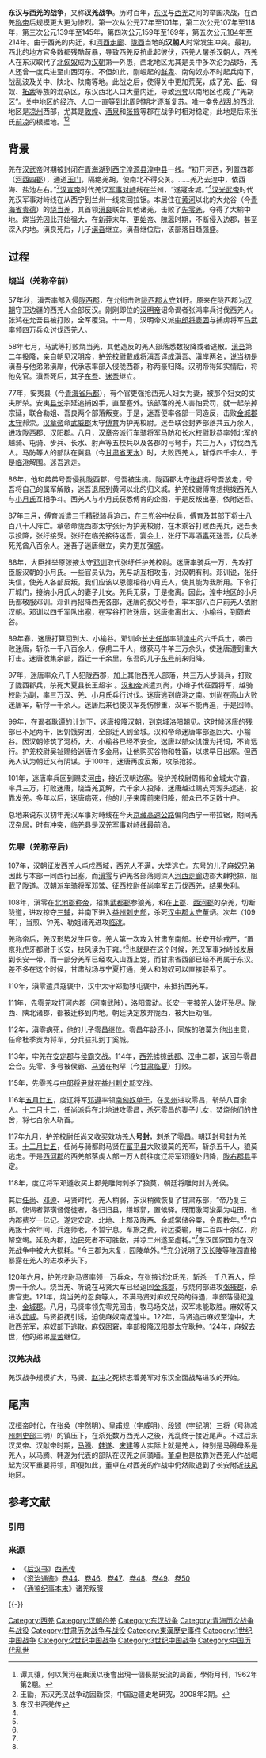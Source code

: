 {{refimprove|time=2020-01-22T11:49:33+00:00}}
{{Infobox Military Conflict
|conflict=东汉与羌的战争
|partof=
|image= 
|caption= 东汉与羌的战争
|date= 56年—214年（大规模战争）
|place=[[凉州刺史部|凉州刺史部]]、[[金城郡|金城郡]]、[[武威郡|武威郡]]、[[青海|青海]]、[[北地郡|北地郡]]、[[安定郡|安定郡]]、[[上郡|上郡]]、[[西河郡|西河郡]]、[[武都郡|武都郡]]、[[陇西郡|陇西郡]]、[[天水郡|天水郡]]、[[汉中郡|汉中郡]]，乃至[[三辅|三辅]]、[[河東郡_(中國)|河东郡]]、[[河內郡_(中國)|河内郡]]附近
|territory=
|result=汉羌伤亡惨重，[[董卓|董卓]]崛起
|combatant1=[[汉人|汉人]]
|combatant2=[[古羌人|羌人]]
|commander1=[[窦固|窦固]]<br/>[[马武|马武]]<br/>[[张纡|张纡]]<br/>[[邓训|邓训]]<br/>[[任尚|任尚]]<br/>[[邓骘|邓骘]]<br/>[[邓遵|邓遵]]<br/>[[馬賢_(東漢)|马贤]]†<br/>[[皇甫规|皇甫规]]<br/>[[段颎|段颎]]<br/>[[张奂|张奂]]<br/>[[董卓|董卓]]<br/>[[马腾|马腾]]
|commander2=[[滇吾|滇吾]]<br/>[[迷吾|迷吾]]†<br/>[[迷唐|迷唐]]<br/>[[东号|东号]]<br/>[[麻奴|麻奴]]<br/>[[犀苦|犀苦]]<br/>[[滇零|滇零]]<br/>[[零昌|零昌]]†<br/>[[饥五|饥五]]<br/>[[号良|号良]]†<br/>[[良封|良封]]†<br/>[[且昌|且昌]]<br/>[[狼莫|狼莫]]†
|strength1=
|strength2=
|notes=
}}

'''东汉与西羌的战争'''，又称'''汉羌战争'''。历时百年，[[东汉|东汉]]与[[西羌|西羌]]之间的举国决战，在西羌[[称帝|称帝]]后规模更大更为惨烈。第一次从公元77年至101年，第二次公元107年至118年，第三次公元139年至145年，第四次公元159年至169年，第五次公元[[184|184]]年至214年。由于西羌的内迁，和[[河西走廊|河西走廊]]、[[陇西|陇西]]当地的'''汉朝人'''时常发生冲突。最初，西北的地方官多数都残酷苛暴，导致西羌反抗此起彼伏，西羌人屠杀汉朝人，西羌人在东汉取代了[[北匈奴|北匈奴]]成为[[汉朝|汉朝]]第一外患，西北地区尤其是关中多次沦为战场，羌人还曾一度兵进至山西河东。不但如此，刚崛起的[[鲜卑|鲜卑]]、南匈奴亦不时起兵南下，战乱波及关中、陕北、陕南等地。此战之后，使得关中更加荒芜，成了羌、[[氐|氐]]、匈奴、[[拓跋|拓跋]]等族的混杂区，东汉西北人口大量内迁，导致[[河套|河套]]以南地区也成了“羌胡区”。关中地区的经济、人口一直等到[[北周|北周]]时期才逐渐复苏。唯一幸免战乱的西北地区是[[凉州|凉州]]西部，尤其是[[敦煌|敦煌]]、[[酒泉|酒泉]]和[[张掖|张掖]]等郡在战争时相对稳定，此地是后来张氏[[前凉|前凉]]的根据地。<ref>谭其骧，何以黄河在東漢以後會出現一個長期安流的局面，學術月刊，1962年第2期。</ref><ref>王勖，东汉羌汉战争动因新探，中国边疆史地研究，2008年2期。</ref>

==背景==
羌在[[汉武帝|汉武帝]]时期被封闭在[[青海湖|青海湖]]到[[西宁|西宁]][[湟源县|湟源县]][[湟中县|湟中县]]一线。“初开河西，列置四郡（[[河西四郡|河西四郡]]），通道[[玉门|玉门]]，隔绝羌胡，使南北不得交关。……羌乃去湟中，依西海、盐池左右。”<ref name=“后汉书”>东汉书西羌传</ref>[[汉宣帝|汉宣帝]]时代羌汉[[西汉与羌的战争|军事对峙]]线在兰州，“遂寇金城。”<ref name=“后汉书”/>[[汉光武帝|汉光武帝]]时代羌汉军事对峙线在从西宁到兰州一线来回拉锯。本居住在[[黄河|黄河]]以北的大允谷（今[[青海省|青海省]][[贵德|贵德]]）的[[烧当羌|烧当羌]]，其首领[[滇良|滇良]]联合其他诸羌，击败了[[先零羌|先零羌]]，夺得了大榆中地。烧当羌因此开始强大，在[[新莽|新莽]]末年、[[更始帝|更始帝]]、[[隗嚣|隗嚣]]时期，不断侵入边郡，甚至深入内地。滇良死后，儿子[[滇吾|滇吾]]继立。滇吾继位后，该部落日趋强盛。

== 过程 ==
===烧当（羌称帝前）===
57年秋，滇吾率部入侵[[陇西郡|陇西郡]]，在允街击败[[陇西郡|陇西郡]][[太守|太守]]刘盱。原来在陇西郡为[[汉朝|汉朝]]守卫边疆的西羌人全部反汉。刚刚即位的[[汉明帝|汉明帝]]诏命谒者张鸿率兵讨伐西羌人。张鸿在允吾县被打败，全军覆没。十一月，汉明帝又派[[中郎将|中郎将]][[窦固|窦固]]与捕虏将军[[马武|马武]]率领四万兵众讨伐西羌人。

58年七月，马武等打败烧当羌，其他造反的羌人部落悉数投降或者逃散。[[滇吾|滇吾]]第二年投降，亲自朝见汉明帝，[[护羌校尉|护羌校尉]]戴成将滇吾译成滇吾、滇岸两名，说当初是滇吾与他弟弟滇岸，代承志率部入侵陇西郡，称两豪归降。汉明帝得知实情后，将他免官。滇吾死后，其子[[东吾|东吾]]、[[迷吾|迷吾]]继立。

77年，安夷县（今[[青海省|青海省]][[乐都|乐都]]），有个官吏强抢西羌人妇女为妻，被那个妇女的丈夫所杀。安夷[[县长|县长]]宗延追捕凶手，直至塞外。该部落的羌人害怕受罚，就一起杀掉宗延，联合勒姐、吾良两个部落叛变。于是，迷吾便率各部一同造反，击败[[金城郡|金城郡]][[太守|太守]]郝崇。[[汉章帝|汉章帝]]命[[武威郡|武威郡]]太守[[傅育|傅育]]为护羌校尉。迷吾联合封养部落共五万余人，进攻陇西郡、[[汉阳郡|汉阳郡]]。八月，汉章帝派行车骑将军[[马防|马防]]和长水校尉[[耿恭|耿恭]]率领北军的越骑、屯骑、步兵、长水、射声等五校兵以及各郡的弓弩手，共三万人，讨伐西羌人。马防等人的部队在冀县（今[[甘肃省|甘肃省]][[天水|天水]]）时，大败西羌人，斩俘四千余人，于是[[临洮|临洮]]解围。迷吾逃走。

86年，他和弟弟号吾侵扰陇西郡，号吾被生擒。陇西郡太守[[张纡|张纡]]将号吾放走，号吾将自己的属军解散，迷吾退居到黄河以北的归义城。护羌校尉傅育想挑拨西羌人与[[小月氏|小月氏]]互相争斗。西羌人与小月氏获悉傅育的企图，于是反叛出塞，依附迷吾。

87年三月，傅育派遣三千精锐骑兵追击，在三兜谷中伏兵，傅育及其部下将士八百八十人阵亡。章帝命陇西郡太守张纡为护羌校尉，在木乘谷打败西羌兵，迷吾表示投降，张纡接受。张纡在临羌接待迷吾，宴会上，张纡下毒酒[[毒|毒]]死迷吾，伏兵杀死羌酋八百余人。迷吾子迷唐继立，实力更加强盛。

88年，大臣推举原张掖太守[[邓训|邓训]]取代张纡任护羌校尉。迷唐率骑兵一万，先攻打臣服汉朝的小月氏。一些官员认为，羌与胡互相攻击，对汉朝有利。邓训说，张纡失信，使羌人各部反叛，我们应该以恩德相待小月氏人，使其能为我所用。下令打开城门，接纳小月氏人的妻子儿女。羌兵无获，于是撤离。因此，湟中地区的小月氏都敬服邓训。邓训再招降西羌各部，迷唐的叔父号吾，率本部八百户前羌人依附汉朝。邓训以四千军队出塞，在写谷打败迷唐，迷唐撤离出大、小榆谷，到颇岩谷。

89年春，迷唐打算回到大、小榆谷。邓训命[[长史|长史]][[任尚|任尚]]率领[[湟中|湟中]]的六千兵士，袭击败迷唐，斩杀一千八百余人，俘虏二千人，缴获马牛羊三万余头，使迷唐遭到重大打击。迷唐收集余部，西迁一千余里，东吾的儿子[[东号|东号]]前来归降。

97年，迷唐率众八千人犯陇西郡，加上其他西羌人部落，共三万人步骑兵，打败了陇西郡兵，杀死大夏县长王超宇
。[[汉和帝|汉和帝]]派遣刘尚，小辫子代征西将军，越骑校尉为副，率三万汉、羌、小月氏兵行讨伐。迷唐逃到临洮之南。刘尚在高山大败迷唐军，斩俘一千余人。迷唐后来也使汉军死伤惨重，汉军不能再追，于是回师。

99年，在谒者耿谭的计划下，迷唐投降汉朝，到京城[[洛阳|洛阳]]朝见。这时候迷唐的残部已不足两千，因饥饿穷困，全部迁入到金城。汉和帝命迷唐率部返回大、小榆谷。因汉朝修筑了河桥，大、小榆谷已经不安全，迷唐以部众饥饿为托词，不肯远行。护羌校尉吴祉赐给迷唐许多金帛，让他购买谷物和牲畜，以求早日出塞。但西羌人认为朝廷又有阴谋。于100年，迷唐再度反叛，攻杀抢掠。

101年，迷唐率兵回到赐支[[河曲|河曲]]，接近汉朝边塞。侯护羌校尉周鲔和金城太守霸，率兵三万，打败迷唐，烧当羌瓦解，六千余人投降，迷唐越过赐支河源头远逃，投靠发羌。多年以后，迷唐病死，他的儿子来隆前来归降，部众已不足数十户。

总地来说东汉初年羌汉军事对峙线在今天[[京藏高速公路|京藏高速公路]]偏向西宁一带拉锯，期间羌汉杂居，时有冲突，[[临羌县|临羌县]]是汉羌军事对峙线最前沿。

===先零（羌称帝后）===
107年，汉朝征发西羌人屯戍[[西域|西域]]，西羌人不满，大举逃亡。东号的儿子[[麻奴|麻奴]]兄弟因此与本部一同西行出塞。而[[滇零|滇零]]与钟羌各部落则深入[[河西走廊|河西走廊]]边郡大肆抢掠，阻截了[[河西走廊|陇道]]。汉朝派[[车骑将军|车骑将军]][[邓骘|邓骘]]、征西校尉[[任尚|任尚]]率军五万伐西羌，结果失利。

108年，滇零在[[北地郡|北地郡]][[称帝|称帝]]，招集[[武都郡|武都郡]]参狼羌，和在[[上郡|上郡]]、[[西河郡|西河郡]]的杂羌，切断陇道，进攻掠夺[[三辅|三辅]]，并南下进入[[益州刺史部|益州刺史部]]，杀死[[汉中郡|汉中郡]][[太守|太守]]董炳。次年（109年），当煎、钟羌、勒姐诸羌进攻[[临洮|临洮]]。

羌称帝后，羌汉形势发生巨变。羌人第一次攻入甘肃东南部。长安开始戒严，“置京兆虎牙都尉于长安，扶风读为于雍。”<ref name = “后汉书”/>也就是在这个时候，羌汉军事对峙线发展到长安一带，而一部分羌军已经攻入山西上党，而甘肃省西部已经不再属于东汉。差不多在这个时候，甘肃战场与宁夏打通，羌人和匈奴可以直接联系了。

110年，滇零遣兵寇褒中，汉中太守郑勤移屯褒中，来抵抗西羌军。

111年，先零羌攻打[[河內郡_(中國)|河内郡]]（[[河南|河南]][[武陟|武陟]]），洛阳震动。长安一带被羌人破坏殆尽。陇西、陕北诸郡，都被迁移到内地。朝廷决定放弃陇西，被大臣劝阻。

112年，滇零病死，他的儿子[[零昌|零昌]]继位。零昌年龄还小，同族的狼莫为他出主意，任命杜季贡为将军，分兵驻扎到丁奚城。

113年，牢羌在[[安定郡|安定郡]]与[[侯霸|侯霸]]交战。114年，[[西羌|西羌]]掳掠[[武都|武都]]、[[汉中|汉中]]二郡，返回与零昌会合。先零、多号被侯霸、[[馬賢_(東漢)|马贤]]在枹罕（今[[甘肃|甘肃]][[临夏|临夏]]）打败。

115年，先零羌与[[中郎将|中郎将]][[尹就|尹就]]在[[益州刺史部|益州刺史部]]交战。

116年[[五月廿五|五月廿五]]，度辽将军[[邓遵|邓遵]]率领[[南匈奴|南匈奴]][[单于|单于]]，在[[灵州|灵州]]进攻零昌，斩杀八百余人。[[十二月十二|十二月十二]]，[[任尚|任尚]]派兵在北地进攻零昌，杀死零昌的妻子儿女，焚烧他们的住舍，将七百余人斩首。

117年九月，护羌校尉任尚又收买效功羌人'''号封'''，刺杀了零昌。朝廷封号封为羌王。[[十二月廿五|十二月廿五]]，任尚与骑都尉马贤在[[富平县|富平县]]大败狼莫的羌军，斩杀五千人，狼莫逃走。于是[[西河郡|西河郡]]的西羌部落虔人部一万人前往度辽将军邓遵处归降，[[陇右|陇右]][[郡县|郡县]]平定。

118年，度辽将军邓遵收买上郡羌雕何刺杀了狼莫，朝廷将雕何封为羌侯。

其后[[任尚|任尚]]、[[邓遵|邓遵]]、马贤时代，羌人稍弱，东汉稍微恢复了甘肃东部，“帝乃复三郡。使谒者郭璜督促徙者，各归旧县，缮城郭，置候驿。既而激河浚渠为屯田，省内郡费岁一亿记。遂定[[安定|安定]]、[[北地|北地]]、[[上郡|上郡]]及[[陇西|陇西]]、[[金城|金城]]常储谷粟，令周数年。”<ref name = “后汉书”/>“自羌叛十余年间，兵连师老，不暂宁息。军旅之费，转运委输，用二百四十余亿，府帑空竭。延及内郡，边民死者不可胜数，并凉二州遂至虚耗。”<ref name = “后汉书”/>东汉国家国力在汉羌战争中被大大损耗。“今三郡为未复，园陵单外。”<ref name = “后汉书”/>充分说明了[[汉长陵|汉长陵]]等陵园直接暴露在羌人的进攻矛头下。

120年六月，护羌校尉马贤率领一万兵众，在张掖讨沈氐羌，斩杀一千八百人，俘虏一千余人。烧当羌、听说在马贤大军已经返回[[金城郡|金城郡]]，与烧何部进攻[[张掖郡|张掖郡]]，杀害官吏。121年，烧当羌的忍良等人，不满马贤对麻奴兄弟的待遇，率部落侵犯[[湟中|湟中]]、[[金城郡|金城郡]]。八月，马贤率领先零羌回击，牧马场交战，汉军未能取胜。麻奴等又进攻[[武威|武威]]。马贤招抚引诱，迫使麻奴南返湟中。122年，马贤追击麻奴至湟中，大败西羌军，麻奴部下逃散。麻奴困窘，率部投降[[汉阳郡|汉阳郡]][[太守|太守]]耿种。124年，麻奴去世，他的弟弟[[犀苦|犀苦]]继位。

===汉羌决战===
羌汉战争规模扩大，{{quote|以[[来机|来机]]为[[并州刺史|并州刺史]]，[[刘秉|刘秉]]为[[凉州刺史|凉州刺史]]，……种羌等遂反叛，攻[[金城郡|金城郡]]，与西塞及[[湟中|湟中]]杂种羌胡大寇[[三|三]]，杀害长吏。机、秉并坐征。于是发京师近郡及诸州兵讨之，拜马贤为[[征西将军|征西将军]]，以[[骑都尉|骑都尉]][[耿叔|耿叔]]副，将左右[[羽林|羽林]]、五校士及诸州郡兵十万人屯汉阳。……贤军败，贤及二子皆战殁。}}马贤、[[赵冲|赵冲]]之死标志着羌军对东汉全面战略进攻的开始。{{quote|于是东西羌遂大合。……自[[永和_(东汉)|永和 (东汉)]]羌叛，至乎是岁，十余年间，费用八十余亿。诸将多断盗牢禀，私自润入，皆以[[珍宝|珍宝]]货赂左右，上下放纵，不恤军事，士卒不得其死者，白骨相望于野。……诸种并力寇并、凉及[[三辅|三辅]]。}}

==尾声==
[[汉桓帝|汉桓帝]]时代，在[[张奂|张奂]]（字然明）、[[皇甫规|皇甫规]]（字威明）、[[段颎|段颎]]（字纪明）三将（号称[[凉州刺史部|凉州刺史部]]三明）的镇压下，在杀死数万西羌人之後，羌乱终于接近尾声。不过后来汉灵帝、汉献帝时期，[[马腾|马腾]]、[[韩遂|韩遂]]、[[宋建|宋建]]等人实际上就是羌人，特别是马腾母系是羌人，以马腾、韩遂为代表的部队在汉羌之间骑墙。[[董卓|董卓]]也是依靠对西羌人作战崛起为汉军重要将领，即便如此，董卓在对西羌的作战中仍然败退到了长安附近[[扶风|扶风]]地区。

== 参考文献 ==
=== 引用 ===
{{Reflist|2}}

=== 来源 ===
*《[[后汉书|后汉书]]》[[s:後漢書/卷87|西羌传]]
*《[[资治通鉴|资治通鉴]]》[[s:資治通鑑/卷044|卷44]]、[[s:資治通鑑/卷046|卷46]]、[[s:資治通鑑/卷047|卷47]]、[[s:資治通鑑/卷048|卷48]]、[[s:資治通鑑/卷049|卷49]]、[[s:資治通鑑/卷050|卷50]]
*《[[通鉴纪事本末|通鉴纪事本末]]》诸羌叛服

{{-}}
{{漢朝歷史事件}}

[[Category:西羌|Category:西羌]]
[[Category:汉朝的羌|Category:汉朝的羌]]
[[Category:东汉战争|Category:东汉战争]]
[[Category:青海历次战争与战役|Category:青海历次战争与战役]]
[[Category:甘肃历次战争与战役|Category:甘肃历次战争与战役]]
[[Category:東漢歷史事件|Category:東漢歷史事件]]
[[Category:1世纪中国战争|Category:1世纪中国战争]]
[[Category:2世纪中国战争|Category:2世纪中国战争]]
[[Category:3世纪中国战争|Category:3世纪中国战争]]
[[Category:中国历代乱世|Category:中国历代乱世]]